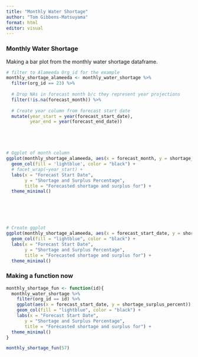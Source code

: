 ```yaml
---
title: "Monthly Water Shortage"
author: "Tom Gibbens-Matsuyama"
format: html
editor: visual
---
```


### Monthly Water Shortage

Making a bar plot from the monthly water shortage dataframe.

```r
# filter to Alameeda Org_id for the example 
monthly_shortage_alameeda <- monthly_water_shortage %>% 
  filter(org_id == 23) %>% 
  
  # Drop NAs in forecast month b/c they represent year projections
  filter(!is.na(forecast_month)) %>% 
  
  # Create year column from forecast start date
  mutate(year_start = year(forecast_start_date),
         year_end = year(forecast_end_date))





# Ggplot of month column 
ggplot(monthly_shortage_alameeda, aes(x = forecast_month, y = shortage_surplus_percent)) +
  geom_col(fill = 'lightblue', color = "black") +
  # facet_wrap(~year_start) + 
  labs(x = "Forecast Start Date",
       y = "Shortage and Surplus Percentage",
       title = "Forecasted shortage and surplus for") +
  theme_minimal()






# Create ggplot 
ggplot(monthly_shortage_alameeda, aes(x = forecast_start_date, y = shortage_surplus_percent)) +
  geom_col(fill = "lightblue", color = "black") +
  labs(x = "Forecast Start Date",
       y = "Shortage and Surplus Percentage",
       title = "Forecasted shortage and surplus for") +
  theme_minimal()
```

### Making a function now

```r
monthly_shortage_fun <- function(id){
  monthly_water_shortage %>% 
    filter(org_id == id) %>% 
    ggplot(aes(x = forecast_start_date, y = shortage_surplus_percent)) +
    geom_col(fill = "lightblue", color = "black") +
    labs(x = "Forecast Start Date",
       y = "Shortage and Surplus Percentage",
       title = "Forecasted shortage and surplus for") +
  theme_minimal()
}

monthly_shortage_fun(57)
```
